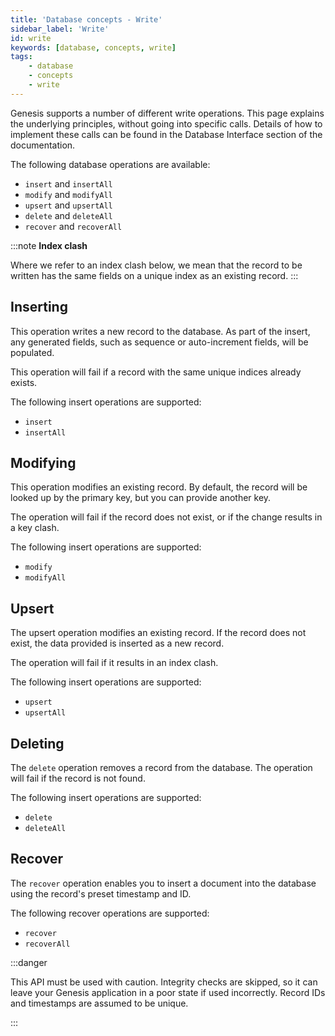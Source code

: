 ```yaml
---
title: 'Database concepts - Write'
sidebar_label: 'Write'
id: write
keywords: [database, concepts, write]
tags:
    - database
    - concepts
    - write
---
```


Genesis supports a number of different write operations. This page explains the underlying principles, without going into specific calls. Details of how to implement these calls can be found in the Database Interface section of the documentation.



The following database operations are available:

- `insert` and `insertAll`
- `modify` and `modifyAll`
- `upsert` and `upsertAll`
- `delete` and `deleteAll`
- `recover` and `recoverAll`

:::note
**Index clash**

Where we refer to an index clash below, we mean that the record to be written has the same fields on a unique index as an existing record.
:::

## Inserting

This operation writes a new record to the database. As part of the insert, any generated fields, such as sequence or auto-increment fields, will be populated. 

This operation will fail if a record with the same unique indices already exists.

The following insert operations are supported:

-   `insert`
-   `insertAll`

## Modifying

This operation modifies an existing record. By default, the record will be looked up by the primary key, but you can provide another key. 

The operation will fail if the record does not exist, or if the change results in a key clash.

The following insert operations are supported:

-   `modify`
-   `modifyAll`

## Upsert

The upsert operation modifies an existing record. If the record does not exist, the data provided is inserted as a new record. 

The operation will fail if it results in an index clash.

The following insert operations are supported:

-   `upsert`
-   `upsertAll`

## Deleting

The `delete` operation removes a record from the database. The operation will fail if the record is not found.

The following insert operations are supported:

-   `delete`
-   `deleteAll`

## Recover

The `recover` operation enables you to insert a document into the database using the record's preset timestamp and ID.

The following recover operations are supported:

- `recover`
- `recoverAll`

:::danger

This API must be used with caution. Integrity checks are skipped, so it can leave your Genesis application in a poor state if used incorrectly. Record IDs and timestamps are assumed to be unique.

:::
